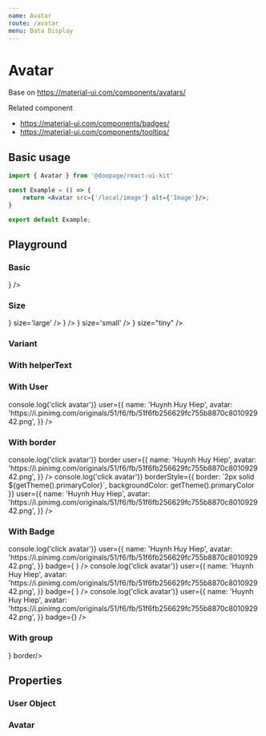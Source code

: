 ```yaml
---
name: Avatar
route: /avatar
menu: Data Display
---
```





# Avatar
Base on https://material-ui.com/components/avatars/

Related component
- https://material-ui.com/components/badges/
- https://material-ui.com/components/tooltips/

## Basic usage

```jsx
import { Avatar } from '@doopage/react-ui-kit'

const Example = () => {
    return <Avatar src={'/local/image'} alt={'Image'}/>;
}

export default Example;
```

## Playground

### Basic
<Playground>
  <Space>
    <Avatar src={doopageLogo} alt={'Logo'} helperText={'helper text tooltip'}/>
    <Avatar src={'/error_src.img'} alt={'Logo'} />
    <Avatar icon={<AdbIcon />} />
    <Avatar alt={'Logo'} />
    <Avatar />
  </Space>
</Playground>

### Size
<Playground>
  <Space spaceHeight={8}>
    <Space>
      <Avatar src={doopageLogo} size='large' />
      <Avatar src={doopageLogo} alt={'Logo'} />
      <Avatar src={doopageLogo} size='small' />
      <Avatar src={doopageLogo} size="tiny" />
    </Space>
    <Space>
      <Avatar icon={<AdbIcon />} size='large' />
      <Avatar icon={<AdbIcon />} />
      <Avatar icon={<AdbIcon />} size='small' />
      <Avatar icon={<AdbIcon />} size="tiny" />
    </Space>
    <Space>
      <Avatar alt={'Logo'} size='large' />
      <Avatar alt={'Logo'} />
      <Avatar alt={'Logo'} size='small' />
      <Avatar alt={'Logo'} size="tiny" />
    </Space>
  </Space>
</Playground>

### Variant
<Playground>
  <Space>
    <Avatar square />
    <Avatar rounded />
    <Avatar />
  </Space>
</Playground>

### With helperText
<Playground>
  <Space>
    <Avatar helperText={'this is helperText'} color='blue' />
  </Space>
</Playground>

### With User
<Playground>
  <Avatar
    onClick={() => console.log('click avatar')}
    user={{
      name: 'Huynh Huy Hiep',
      avatar: 'https://i.pinimg.com/originals/51/f6/fb/51f6fb256629fc755b8870c801092942.png',
    }}
  />
</Playground>

### With border
<Playground>
  <Space>
    <Avatar
      onClick={() => console.log('click avatar')}
      border
      user={{
        name: 'Huynh Huy Hiep',
        avatar: 'https://i.pinimg.com/originals/51/f6/fb/51f6fb256629fc755b8870c801092942.png',
      }}
    />
    <Avatar
      onClick={() => console.log('click avatar')}
      borderStyle={{ border: `2px solid ${getTheme().primaryColor}`, backgroundColor: getTheme().primaryColor }}
      user={{
        name: 'Huynh Huy Hiep',
        avatar: 'https://i.pinimg.com/originals/51/f6/fb/51f6fb256629fc755b8870c801092942.png',
      }}
    />
  </Space>
</Playground>

### With Badge
<Playground>
  <Space spaceWidth={15}>
    <Avatar
      onClick={() => console.log('click avatar')}
      user={{
        name: 'Huynh Huy Hiep',
        avatar: 'https://i.pinimg.com/originals/51/f6/fb/51f6fb256629fc755b8870c801092942.png',
      }}
      badge={
        <Avatar
          border
          size={"small"}
          user={{
            name: 'Supporter',
            avatar: 'https://cdn1.iconfinder.com/data/icons/avatar-97/32/avatar-02-512.png',
          }}
        />
      }
    />
    <Avatar
      badgeProps={{
        anchorOrigin: {
          vertical: "top",
          horizontal: "right",
        },
      }}
      size={50}
      onClick={() => console.log('click avatar')}
      user={{
        name: 'Huynh Huy Hiep',
        avatar: 'https://i.pinimg.com/originals/51/f6/fb/51f6fb256629fc755b8870c801092942.png',
      }}
      badge={
        <Avatar
          border
          size={"small"}
          user={{
            name: 'Supporter',
            avatar: 'https://cdn1.iconfinder.com/data/icons/avatar-97/32/avatar-02-512.png',
          }}
        />
      }
    />
    <Avatar
      onClick={() => console.log('click avatar')}
      user={{
        name: 'Huynh Huy Hiep',
        avatar: 'https://i.pinimg.com/originals/51/f6/fb/51f6fb256629fc755b8870c801092942.png',
      }}
      badge={<Box width={10} height={10} bgcolor={getTheme().successColor} borderRadius={5} />}
    />
  </Space>
</Playground>

### With group
<Playground>
  <Space spaceWidth={-8}>
    <Avatar src={doopageLogo} alt={'Logo'} border/>
    <Avatar src={'/error_src.img'} alt={'Logo'} border/>
    <Avatar icon={<AdbIcon />} border/>
    <Avatar alt={'Logo'} border/>
    <Avatar border/>
  </Space>
</Playground>

## Properties

### User Object
<Props of={UProps} table />

### Avatar
<Props of={Avatar} table />


